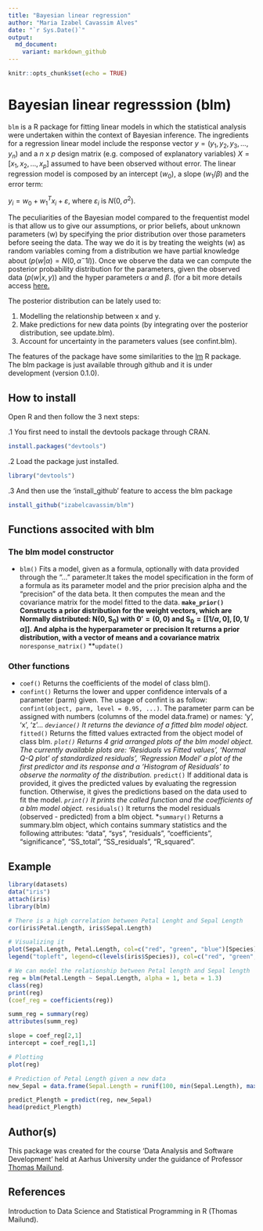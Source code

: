```yaml
---
title: "Bayesian linear regression"
author: "Maria Izabel Cavassim Alves"
date: "`r Sys.Date()`"
output:
  md_document:
    variant: markdown_github
---
```


```r
knitr::opts_chunk$set(echo = TRUE)
```

# Bayesian linear regresssion (blm)

```blm``` is a R package for fitting linear models in which the statistical analysis were undertaken within the context of Bayesian inference. The ingredients for a regression linear model include the response vector $y= (y_1, y_2, y_3, ..., y_n)$ and a $n$ x $p$ design matrix (e.g. composed of explanatory variables) $X = [x_1, x_2, ..., x_p]$ assumed to have been observed without error. The linear regression model is composed by an intercept ($w_0$), a slope ($w_1 / \beta$) and the error term:

$y_i = w_0 + w_1^Tx_i + ε$, where $ε_i$ is $N(0,\sigma^2)$.

The peculiarities of the Bayesian model compared to the frequentist model is that allow us to give our assumptions, or prior beliefs, about unknown parameters (w) by specifying the prior distribution over those parameters before seeing the data. The way we do it is by treating the weights (w) as random variables coming from a distribution we have partial knowledge about ($p(w|\alpha) = N(0, \alpha^-1I)$). Once we observe the data we can compute the posterior probability distribution for the parameters, given the observed data ($p(w|x,y)$) and the hyper parameters $\alpha$ and $\beta$. (for a bit more details access [here.](https://github.com/izabelcavassim/blm/blob/master/Background.md])

The posterior distribution can be lately used to:

1. Modelling the relationship between x and y.
2. Make predictions for new data points (by integrating over the posterior distribution, see update.blm).
3. Account for uncertainty in the parameters values (see confint.blm).

The features of the package have some similarities to the [lm](https://stat.ethz.ch/R-manual/R-devel/library/stats/html/lm.html) R package. 
The blm package is just available through github and it is under development (version 0.1.0).

## How to install
Open R and then follow the 3 next steps:

.1 You first need to install the devtools package through CRAN.

```R
install.packages("devtools")
```

.2 Load the package just installed. 
```R
library("devtools")
```

.3 And then use the 'install_github' feature to access the blm package
```R
install_github("izabelcavassim/blm")
```

## Functions associted with blm

### The blm model constructor
* ```blm()``` Fits a model, given as a formula, optionally with data provided through the "..." parameter.It takes the model specification in the form of a formula as its parameter model and the prior precision alpha and the “precision” of the data beta. It then computes the mean and the covariance matrix for the model fitted to the data.
**```make_prior()``` Constructs a prior distribution for the weight vectors, which are Normally distributed: $\mathrm{N}(\mathbf{0},\,\mathbf{S}_0)$ with
$\mathbf{0}' = (0, 0)$ and $\mathbf{S}_0 = [[1/\alpha, 0], [0, 1/\alpha]]$. And alpha is the hyperparameter or precision
  It returns a prior distribution, with a vector of means and a covariance matrix
**```noresponse_matrix()``` 
**```update()```


### Other functions 
* ```coef()``` Returns the coefficients of the model of class blm().
* ```confint()``` Returns the lower and upper confidence intervals of a parameter (parm) given. The usage of confint is as follow: ```confint(object, parm, level = 0.95, ...)```. The parameter parm can be assigned with numbers (columns of the model data.frame) or names: 'y', 'x', 'z'...
*```deviance()``` It returns the deviance of a fitted blm model object.
*```fitted()``` Returns the fitted values extracted from the object model of class blm.
*```plot()``` Returns 4 grid arranged plots of the blm model object. The currently available plots are: 'Residuals vs Fitted values', 'Normal Q-Q plot' of standardized residuals', 'Regression Model' a plot of the first predictor and its response and a 'Histogram of Residuals' to observe the normality of the distribution.
*```predict()``` If additional data is provided, it gives the predicted values by evaluating the regression function. Otherwise, it gives the predictions based on the data used to fit the model.
*```print()``` It prints the called function and the coefficients of a blm model object.
*```residuals()``` It returns the model residuals (observed - predicted) from a blm object.
*```summary()``` Returns a summary.blm object, which contains summary statistics and the following attributes: "data", "sys", "residuals", "coefficients", "significance", "SS_total", "SS_residuals", "R_squared".

## Example

```R
library(datasets)
data("iris")
attach(iris)
library(blm)

# There is a high correlation between Petal Lenght and Sepal Length
cor(iris$Petal.Length, iris$Sepal.Length)

# Visualizing it
plot(Sepal.Length, Petal.Length, col=c("red", "green", "blue")[Species], pch=(15:17)[Species], main="Edgar Anderson's Iris Dataset", ylab = 'Petal Length (cm)', xlab = 'Sepal Length (cm)')
legend("topleft", legend=c(levels(iris$Species)), col=c("red", "green", "blue"), pch=c(15:17, -1, -1), lty=c(-1, -1, -1))

# We can model the relationship between Petal length and Sepal length
reg = blm(Petal.Length ~ Sepal.Length, alpha = 1, beta = 1.3)
class(reg)
print(reg)
(coef_reg = coefficients(reg))

summ_reg = summary(reg)
attributes(summ_reg)

slope = coef_reg[2,1]
intercept = coef_reg[1,1]

# Plotting
plot(reg)

# Prediction of Petal Length given a new data
new_Sepal = data.frame(Sepal.Length = runif(100, min(Sepal.Length), max(Sepal.Length)))

predict_Plength = predict(reg, new_Sepal)
head(predict_Plength)
```

## Author(s)

This package was created for the course 'Data Analysis and Software Development' held at Aarhus University under the guidance of Professor [Thomas Mailund](http://www.mailund.dk/index.php/about/).

## References
Introduction to Data Science and Statistical Programming in R (Thomas Mailund).